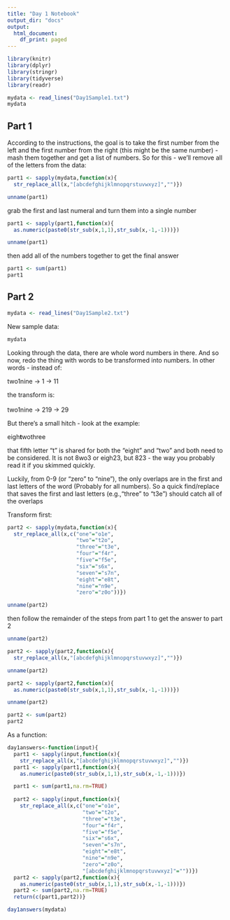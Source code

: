 ```yaml
---
title: "Day 1 Notebook"
output_dir: "docs"
output:
  html_document:
    df_print: paged
---
```


```r
library(knitr)
library(dplyr)
library(stringr)
library(tidyverse)
library(readr)

```

```r
mydata <- read_lines("Day1Sample1.txt")
mydata
```

## Part 1

According to the instructions, the goal is to take the first number from the left and the first number from the right (this might be the same number) - mash them together and get a list of numbers. So for this - we'll remove all of the letters from the data:

```r
part1 <- sapply(mydata,function(x){
  str_replace_all(x,"[abcdefghijklmnopqrstuvwxyz]","")})

unname(part1)
```

grab the first and last numeral and turn them into a single number

```r
part1 <- sapply(part1,function(x){
  as.numeric(paste0(str_sub(x,1,1),str_sub(x,-1,-1)))})

unname(part1)
```

then add all of the numbers together to get the final answer

```r
part1 <- sum(part1)
part1
```

## Part 2

```r
mydata <- read_lines("Day1Sample2.txt")
```

New sample data:

```r
mydata
```

Looking through the data, there are whole word numbers in there. And so now, redo the thing with words to be transformed into numbers. In other words - instead of:

two1nine -\> 1 -\> 11\

the transform is:\
\
two1nine -\> 219 -\> 29

But there's a small hitch - look at the example:\

eigh**t**wothree\

that fifth letter "t" is shared for both the "eight" and "two" and both need to be considered. It is not 8wo3 or eigh23, but 823 - the way you probably read it if you skimmed quickly.

Luckily, from 0-9 (or "zero" to "nine"), the only overlaps are in the first and last letters of the word (Probably for all numbers). So a quick find/replace that saves the first and last letters (e.g.,"three" to "t3e") should catch all of the overlaps

Transform first:

```r
part2 <- sapply(mydata,function(x){
  str_replace_all(x,c("one"="o1e",
                      "two"="t2o",
                      "three"="t3e",
                      "four"="f4r",
                      "five"="f5e",
                      "six"="s6x",
                      "seven"="s7n",
                      "eight"="e8t",
                      "nine"="n9e",
                      "zero"="z0o"))})

unname(part2)
```

then follow the remainder of the steps from part 1 to get the answer to part 2

```r
unname(part2)

part2 <- sapply(part2,function(x){
  str_replace_all(x,"[abcdefghijklmnopqrstuvwxyz]","")})

unname(part2)

part2 <- sapply(part2,function(x){
  as.numeric(paste0(str_sub(x,1,1),str_sub(x,-1,-1)))})

unname(part2)

part2 <- sum(part2)
part2
```

As a function:

```r
day1answers<-function(input){
  part1 <- sapply(input,function(x){
    str_replace_all(x,"[abcdefghijklmnopqrstuvwxyz]","")})
  part1 <- sapply(part1,function(x){
    as.numeric(paste0(str_sub(x,1,1),str_sub(x,-1,-1)))})

  part1 <- sum(part1,na.rm=TRUE)
  
  part2 <- sapply(input,function(x){
    str_replace_all(x,c("one"="o1e",
                        "two"="t2o",
                        "three"="t3e",
                        "four"="f4r",
                        "five"="f5e",
                        "six"="s6x",
                        "seven"="s7n",
                        "eight"="e8t",
                        "nine"="n9e",
                        "zero"="z0o",
                        "[abcdefghijklmnopqrstuvwxyz]"=""))})
  part2 <- sapply(part2,function(x){
    as.numeric(paste0(str_sub(x,1,1),str_sub(x,-1,-1)))})
  part2 <- sum(part2,na.rm=TRUE)
  return(c(part1,part2))}
```

```r
day1answers(mydata)
```
